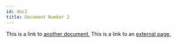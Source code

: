 ```yaml
---
id: doc2
title: Document Number 2
---
```


This is a link to [another document.](doc3.mdx)
This is a link to an [external page.](http://www.example.com)
